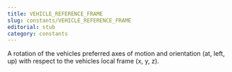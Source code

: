 ```yaml
---
title: VEHICLE_REFERENCE_FRAME
slug: constants/VEHICLE_REFERENCE_FRAME
editorial: stub
category: constants
---
```


<LSLConstant
	name="VEHICLE_REFERENCE_FRAME"
	type="integer"
	value="44"
/>

A rotation of the vehicles preferred axes of motion and orientation (at, left, up) with respect to the vehicles local frame (x, y, z).
